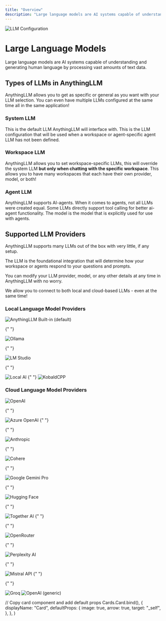 ```yaml
---
title: "Overview"
description: "Large language models are AI systems capable of understanding and generating human language by processing vast amounts of text data."
---
```



<Image
  src="/images/anythingllm-setup/llm-configuration/header-image.png"
  height={1080}
  width={1920}
  quality={100}
  alt="LLM Configuration"
/>

# Large Language Models

Large language models are AI systems capable of understanding and generating human language by processing vast amounts of text data.

## Types of LLMs in AnythingLLM

AnythingLLM allows you to get as specific or general as you want with your LLM selection. You can even have multiple LLMs configured at the same time all in the same application!

### System LLM

This is the default LLM AnythingLLM will interface with. This is the LLM configuration that will be used when a workspace or agent-specific agent LLM has not been defined.

### Workspace LLM

AnythingLLM allows you to set workspace-specific LLMs, this will override the system LLM **but only when chatting with the specific workspace**. This allows you to have many workspaces that each have their own provider, model, or both!

### Agent LLM

AnythingLLM supports AI-agents. When it comes to agents, not all LLMs were created equal. Some LLMs directly support tool calling for better ai-agent functionality. The model is the model that is explicitly used for use with agents.

## Supported LLM Providers

AnythingLLM supports many LLMs out of the box with very little, if any setup.

The LLM is the foundational integration that will determine how your workspace or agents respond to your questions and prompts.

You can modify your LLM provider, model, or any other details at any time in AnythingLLM with no worry.

We allow you to connect to both local and cloud-based LLMs - even at the same time!

### Local Language Model Providers

<Cards>
  <Card title="Built-in (default)" href="local/built-in"> 
    <Image
      src="/images/anythingllm-setup/llm-configuration/local/built-in/header-image.png" 
      height={1080} 
      width={1920} 
      quality={100}
      alt="AnythingLLM Built-in (default)"
    />
  </Card>

{" "}

<Card title="Ollama" href="local/ollama">
  <Image
    src="/images/anythingllm-setup/llm-configuration/local/ollama/header-image.png"
    height={1080}
    width={1920}
    quality={100}
    alt="Ollama"
  />
</Card>

{" "}

<Card title="LM Studio" href="local/lmstudio">
  <Image
    src="/images/anythingllm-setup/llm-configuration/local/lmstudio/header-image.png"
    height={1080}
    width={1920}
    quality={100}
    alt="LM Studio"
  />
</Card>

{" "}

<Card title="Local AI" href="local/localai">
  <Image
    src="/images/anythingllm-setup/llm-configuration/local/localai/header-image.png"
    height={1080}
    width={1920}
    quality={100}
    alt="Local AI"
  />
</Card>{" "}

  <Card title="KobaldCPP" href="local/kobaldcpp"> 
    <Image
      src="/images/anythingllm-setup/llm-configuration/local/kobaldcpp/header-image.png" 
      height={1080} 
      width={1920} 
      quality={100}
      alt="KobaldCPP"
    />
  </Card> 
</Cards>

### Cloud Language Model Providers

<Cards>
  <Card title="OpenAI" href="cloud/openai"> 
    <Image
      src="/images/anythingllm-setup/llm-configuration/cloud/openai/header-image.png" 
      height={1080} 
      width={1920} 
      quality={100}
      alt="OpenAI"
    />
  </Card>

{" "}

<Card title="Azure OpenAI" href="cloud/azure-openai">
  <Image
    src="/images/anythingllm-setup/llm-configuration/cloud/azure-openai/header-image.png"
    height={1080}
    width={1920}
    quality={100}
    alt="Azure OpenAI"
  />
</Card>{" "}

{" "}

<Card title="Anthropic" href="cloud/anthropic">
  <Image
    src="/images/anythingllm-setup/llm-configuration/cloud/anthropic/header-image.png"
    height={1080}
    width={1920}
    quality={100}
    alt="Anthropic"
  />
</Card>

{" "}

<Card title="Cohere" href="cloud/cohere">
  <Image
    src="/images/anythingllm-setup/llm-configuration/cloud/cohere/header-image.png"
    height={1080}
    width={1920}
    quality={100}
    alt="Cohere"
  />
</Card>

{" "}

<Card title="Google Gemini Pro" href="cloud/google-gemini">
  <Image
    src="/images/anythingllm-setup/llm-configuration/cloud/google-gemini/header-image.png"
    height={1080}
    width={1920}
    quality={100}
    alt="Google Gemini Pro"
  />
</Card>

{" "}

<Card title="Hugging Face" href="cloud/huggingface">
  <Image
    src="/images/anythingllm-setup/llm-configuration/cloud/hugging-face/header-image.png"
    height={1080}
    width={1920}
    quality={100}
    alt="Hugging Face"
  />
</Card>

{" "}

<Card title="Together AI" href="cloud/together-ai">
  <Image
    src="/images/anythingllm-setup/llm-configuration/cloud/together-ai/header-image.png"
    height={1080}
    width={1920}
    quality={100}
    alt="Together AI"
  />
</Card>{" "}

{" "}

<Card title="OpenRouter" href="cloud/openrouter">
  <Image
    src="/images/anythingllm-setup/llm-configuration/cloud/openrouter/header-image.png"
    height={1080}
    width={1920}
    quality={100}
    alt="OpenRouter"
  />
</Card>

{" "}

<Card title="Perplexity AI" href="cloud/perplexity-ai">
  <Image
    src="/images/anythingllm-setup/llm-configuration/cloud/perplexity-ai/header-image.png"
    height={1080}
    width={1920}
    quality={100}
    alt="Perplexity AI"
  />
</Card>

{" "}

<Card title="Mistral API" href="cloud/mistral-ai">
  <Image
    src="/images/anythingllm-setup/llm-configuration/cloud/mistral-ai/header-image.png"
    height={1080}
    width={1920}
    quality={100}
    alt="Mistral API"
  />
</Card>{" "}

{" "}

<Card title="Groq" href="cloud.groq">
  <Image
    src="/images/anythingllm-setup/llm-configuration/cloud/groq/header-image.png"
    height={1080}
    width={1920}
    quality={100}
    alt="Groq"
  />
</Card>

  <Card title="OpenAI (generic)" href="cloud/openai-generic"> 
    <Image
      src="/images/anythingllm-setup/llm-configuration/cloud/openai-generic/header-image.png" 
      height={1080} 
      width={1920} 
      quality={100}
      alt="OpenAI (generic)"
    />
  </Card>
</Cards>

  // Copy card component and add default props
  Cards.Card.bind(),
  {
    displayName: "Card",
    defaultProps: {
      image: true,
      arrow: true,
      target: "_self",
    },
  },
)

<style global jsx>{`
  img {
    aspect-ratio: 16/9;
    object-fit: cover;
  }
`}</style>
